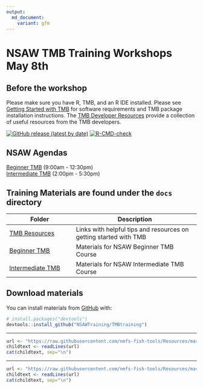 ```yaml
---
output: 
  md_document:
    variant: gfm
---
```


<!-- README.md is generated from README.Rmd. Please edit that file -->

# NSAW TMB Training Workshops May 8th

## Before the workshop 
Please make sure you have R, TMB, and an R IDE installed. Please see [Getting Started with TMB](https://nsawtraining.github.io/TMBtraining/articles/00_01_Getting_Started.html) for software requirements and TMB package installation instructions. The [TMB Developer Resources](https://nsawtraining.github.io/TMBtraining/articles/00_00_TMB_Developer_Resources.html) provide a collection of useful resources from the TMB developers. 

<!-- badges: start -->

[![GitHub release (latest by
date)](https://img.shields.io/github/v/release/nmfs-fish-tools/pkgdownTemplate)](https://github.com/nmfs-fish-tools/pkgdownTemplate/releases)
[![R-CMD-check](https://github.com/nmfs-fish-tools/pkgdownTemplate/workflows/R-CMD-check/badge.svg)](https://github.com/nmfs-fish-tools/pkgdownTemplate/actions/workflows/R-CMD-check.yaml)
<!-- badges: end -->


## NSAW Agendas
[Beginner TMB](https://nsawtraining.github.io/TMBtraining/articles/00-beginner-tmb-agenda.html) (9:00am - 12:30pm)<br>
[Intermediate TMB](https://nsawtraining.github.io/TMBtraining/articles/01-intermediate-tmb-agenda.html) (2:00pm - 5:30pm)


## Training Materials are found under the `docs` directory
| Folder | Description |
| -------|-------------|                                      
|[TMB Resources](https://nsawtraining.github.io/TMBtraining/articles/000_Getting_Started_Contents.html) | Links with helpful tips and resources on getting started with TMB |
|[Beginner TMB](https://nsawtraining.github.io/TMBtraining/articles/001_Beginner_TMB_Contents.html)|Materials for NSAW Beginner TMB Course|
|[Intermediate TMB](https://nsawtraining.github.io/TMBtraining/articles/002_Intermediate_TMB_Contents.html)|Materials for NSAW Intermediate TMB Course|

## Download materials

You can install materials from [GitHub](https://github.com/NSAWTraining/TMBtraining) with:

``` r
# install.packages("devtools")
devtools::install_github("NSAWTraining/TMBtraining")
```


<!-- Do not edit below. This adds the Disclaimer and NMFS footer. -->

****

```r
url <- "https://raw.githubusercontent.com/nmfs-fish-tools/Resources/master/Disclaimer.md"
childtext <- readLines(url)
cat(childtext, sep="\n")
```

****

```r
url <- "https://raw.githubusercontent.com/nmfs-fish-tools/Resources/master/footer.md" 
childtext <- readLines(url)
cat(childtext, sep="\n")
```